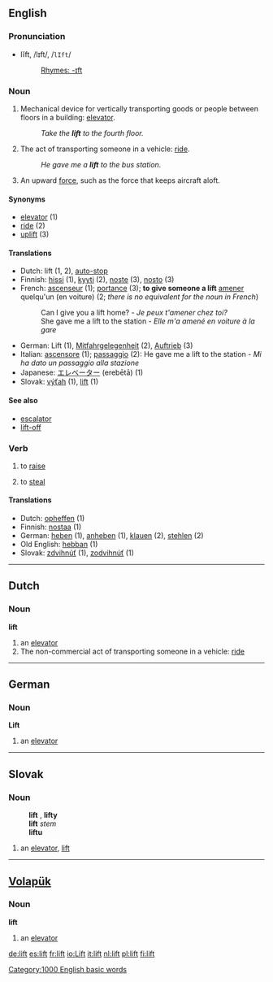 ==English==

===Pronunciation===
*lĭft, /lɪft/, /<tt>lIft</tt>/
*:[[Rhymes:English:-ɪft|Rhymes: -ɪft]]

===Noun===
{{en-noun-reg}}

# {{UK}} Mechanical device for vertically transporting goods or people between floors in a building: [[elevator]].
#:''Take the '''lift''' to the fourth floor.''
# The act of transporting someone in a vehicle: [[ride]].
#:''He gave me a '''lift''' to the bus station.''
# An upward [[force]], such as the force that keeps aircraft aloft.

====Synonyms====
*[[elevator]] (1)
*[[ride]] (2)
*[[uplift]] (3)

====Translations====
*Dutch: lift {{m}} (1, 2), [[auto-stop]] {{m}}
*Finnish: [[hissi]] (1), [[kyyti]] (2), [[noste]] (3), [[nosto]] (3)
*French: [[ascenseur]] {{m}} (1); [[portance]] {{m}} (3); '''to give someone a lift''' [[amener]] quelqu'un (en voiture) (2; ''there is no equivalent for the noun in French'')
*:Can I give you a lift home? - ''Je peux t'amener chez toi?''
*:She gave me a lift to the station - ''Elle m'a amené en voiture à la gare''
*German: Lift {{m}} (1), [[Mitfahrgelegenheit]] {{f}} (2), [[Auftrieb]] {{m}} (3)
*Italian: [[ascensore]] {{m}} (1); [[passaggio]] {{m}} (2): He gave me a lift to the station - ''Mi ha dato un passaggio alla stazione''
*Japanese: [[エレベーター]] (erebētā) (1)
*Slovak: [[výťah]] {{m}} (1), [[lift#Slovak|lift]] {{m}} (1)

====See also====
*[[escalator]]
*[[lift-off]]

===Verb===
{{en-infl-reg-consonant|lift||}}
# to [[raise]] 
# {{slang}} to [[steal]]

====Translations====
*Dutch: [[opheffen]] (1)
*Finnish: [[nostaa]] (1)
*German: [[heben]] (1), [[anheben]] (1), [[klauen]] (2), [[stehlen]] (2)
*Old English: [[hebban]] (1)
*Slovak: [[zdvihnúť]] (1), [[zodvihnúť]] (1)


----

==Dutch==
===Noun===
'''lift''' {{m}}
# an [[elevator]]
# The non-commercial act of transporting someone in a vehicle: [[ride]]

----

==German==
===Noun===
'''Lift''' {{m}}
# an [[elevator]]

----

==Slovak==
===Noun===
:'''lift''' {{m}}, '''lifty''' {{p}}
:'''lift''' ''stem''
:'''liftu''' ''{{gensg}}''
:{{dub}}
# an [[elevator]], [[lift#English|lift]]

----

==[[Volapük]]==
===Noun===
'''lift'''
# an [[elevator]]

[[Category:1000 English basic words]]
[[de:lift]]
[[es:lift]]
[[fr:lift]]
[[io:Lift]]
[[it:lift]]
[[nl:lift]]
[[pl:lift]]
[[fi:lift]]